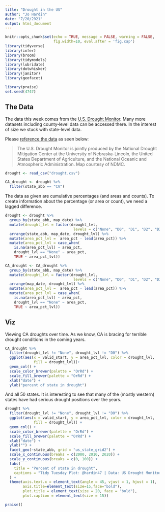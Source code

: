 ```yaml
---
title: "Drought in the US"
author: "Jo Hardin"
date: "7/20/2021"
output: html_document
---
```


```r
knitr::opts_chunk$set(echo = TRUE, message = FALSE, warning = FALSE,
                      fig.width=10, eval.after = 'fig.cap')
library(tidyverse)
library(infer)
library(broom)
library(tidymodels)
library(lubridate)
library(dotwhisker)
library(janitor)
library(geofacet)

library(praise)
set.seed(4747)
```

## The Data

The data this week comes from the [U.S. Drought Monitor](https://droughtmonitor.unl.edu/DmData/DataDownload/ComprehensiveStatistics.aspx). Many more datasets including county-level data can be accessed there. In the interest of size we stuck with state-level data.


Please [reference the data](https://droughtmonitor.unl.edu/About/Permission.aspx) as seen below:

> The U.S. Drought Monitor is jointly produced by the National Drought Mitigation Center at the University of Nebraska-Lincoln, the United States Department of Agriculture, and the National Oceanic and Atmospheric Administration. Map courtesy of NDMC.

```r
drought <- read_csv("drought.csv") 

CA_drought <- drought %>%
  filter(state_abb == "CA")
```


The data as given are cumulative percentages (and areas and counts).  To create information about the percentage (or area or count), we need a lagged difference.

```r
drought <- drought %>%
  group_by(state_abb, map_date) %>%
  mutate(drought_lvl = factor(drought_lvl, 
                               levels = c("None", "D0", "D1", "D2", "D3", "D4"))) %>%
  arrange(state_abb, map_date, drought_lvl) %>%
  mutate(area_pct_lvl =  area_pct - lead(area_pct)) %>%
  mutate(area_pct_lvl = case_when(
    is.na(area_pct_lvl) ~ area_pct, 
    drought_lvl == "None" ~ area_pct,
    TRUE ~ area_pct_lvl))

CA_drought <- CA_drought %>%
  group_by(state_abb, map_date) %>%
  mutate(drought_lvl = factor(drought_lvl, 
                               levels = c("None", "D0", "D1", "D2", "D3", "D4"))) %>%
  arrange(map_date, drought_lvl) %>%
  mutate(area_pct_lvl =  area_pct - lead(area_pct)) %>%
  mutate(area_pct_lvl = case_when(
    is.na(area_pct_lvl) ~ area_pct, 
    drought_lvl == "None" ~ area_pct,
    TRUE ~ area_pct_lvl))
```


##  Viz

Viewing CA droughts over time.  As we know, CA is bracing for terrible drought conditions in the coming years.

```r
CA_drought %>%
  filter(drought_lvl != "None", drought_lvl != "D0") %>%
  ggplot(aes(x = valid_start, y = area_pct_lvl, color = drought_lvl,
             fill = drought_lvl))+
  geom_col() +
  scale_color_brewer(palette = "OrRd") +
  scale_fill_brewer(palette = "OrRd") +
  xlab("date") +
  ylab("percent of state in drought")  
```

And all 50 states.  It is interesting to see that many of the (mostly western) states have had serious drought positions over the years.

```r
drought %>%
  filter(drought_lvl != "None", drought_lvl != "D0") %>%
  ggplot(aes(x = valid_start, y = area_pct_lvl, color = drought_lvl,
             fill = drought_lvl)) +
  geom_col() +
  scale_color_brewer(palette = "OrRd") +
  scale_fill_brewer(palette = "OrRd") +
  xlab("date") +
  ylab("") +
  facet_geo(~state_abb, grid = "us_state_grid2") +
  scale_x_continuous(breaks = c(2000, 2010, 2020)) +
  scale_y_continuous(breaks = c(0, 100)) +
  labs(
    title = "Percent of state in drought",
    captions = "Tidy Tuesday Plot: @hardin47 | Data: US Drought Monitor"
  ) +
  theme(axis.text.x = element_text(angle = 45, vjust = 1, hjust = 1),
        axis.title=element_text(size=15,face="bold"),
        plot.title = element_text(size = 20, face = "bold"),
        plot.caption = element_text(size = 15)) 
```



```r
praise()
```







